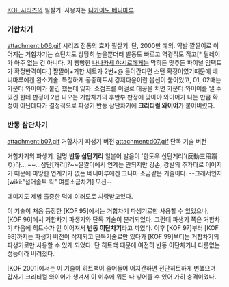 [[KOF 시리즈]]의 필살기. 사용자는 [[니카이도 베니마루]].

=== 거합차기 ===
attachment:b06.gif
시리즈 전통의 효자 필살기. 단, 2000만 예외. 약발 짤짤이로 이어지는 거합차기는 스턴치도 상당히 높을뿐더러 발동도 빠르고 역경직도 작고[* 딜레이가 아주 없는 건 아니다. 기 빵빵한 [[나나카세 야시로]]에게는 막히든 맞추든 파이널 임팩트가 확정반격이다.] 짤짤이+거합 세트가 2번+@ 들어간다면 스턴 확정이였기때문에 베니마루에겐 완소기술. 특정하게 공중히트시 강제다운이란 옵션이 붙어있고, 01, 02때는 카운터 와이어가 붙긴 했는데 잊자. 소점프를 이걸로 대공을 치면 카운터 와이어를 낼 수 있긴 한데 판정이 2번 나오는 거합차기의 후반부 판정에 맞아야 와이어가 나는 만큼 확정이 아닌데다가 결정적으로 파생기 반동 삼단차기에 '''크리티컬 와이어'''가 붙어버렸다.

=== 반동 삼단차기 ===
attachment:b07.gif
거합차기 파생기 버전
attachment:d07.gif
단독 기술 버전

거합차기의 파생기. 일명 '''반동 삼단기리''' 일본어 발음이 '한도우 산단게리'(反動三段蹴り)라... ~~...삼단[개리]?~~짤짤이에서 연계는 안되지만 강손, 강발의 추가타로 이어지기 때문에 마땅한 연계기가 없는 베니마루에겐 그나마 소금같은 기술이다. --그래서인지 [wiki:"섬머솔트 킥" 여름소금차기] 모션--

데미지도 제법 출중한 덕에 여러모로 사랑받고있다.

이 기술이 처음 등장한 [KOF 95]에서는 거합차기 파생기로만 사용할 수 있었으나,[KOF 96]에서 거합차기 파생기와 단독 기술이 분리되었다. 그런데 파생기 쪽은 거합차기 다음에 히트수가 안 이어져서 '''반동 이단차기'''라고 까였다.
이후 [KOF 97]부터 [KOF 98]까지는 파생기 버전이 삭제되고 단독기술로만 있다가 [KOF 99]부터는 거합차기의 파생기로만 사용할 수 있게 되었다. 단 히트백 때문에 여전히 반동 이단차기나 다름없는 성능이라 버려졌다.

[KOF 2001]에서는 이 기술이 히트백이 줄어들어 어지간하면 전단히트하게 변했으며 갑자기 크리티컬 와이어가 생겨서 이 이후에 뭐든 다 넣어줄 수 있어 가히 충격이었다.
